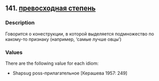 ## 141. <a href =  'https://agricolamz.github.io/The_Circassian_Isoglosses_Database/141.html'>превосходная степень</a>
### Description

Говорится о конеструкции, в которой выделяется подмножество по какому-то признаку (например, 'самые лучше овцы')

### Values
There are the following value for each idiom:

* Shapsug  poss-прилагательное [Керашева 1957: 249] 

